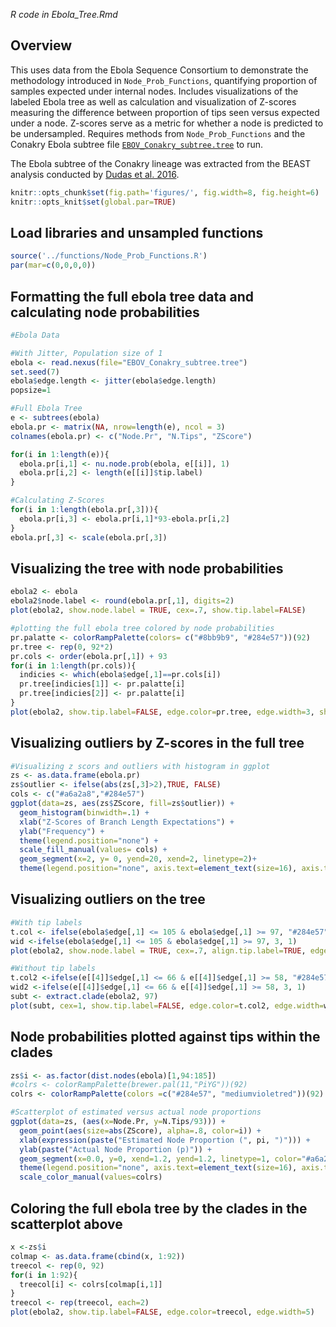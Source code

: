 *R code in Ebola_Tree.Rmd*

## Overview

This uses data from the Ebola Sequence Consortium to demonstrate the methodology introduced in `Node_Prob_Functions`, quantifying proportion of samples expected under internal nodes. Includes visualizations of the labeled Ebola tree as well as calculation and visualization of  Z-scores measuring the difference between proportion of tips seen versus expected under a node. Z-scores serve as a metric for whether a node is predicted to be undersampled. Requires methods from `Node_Prob_Functions` and the Conakry Ebola subtree file [`EBOV_Conakry_subtree.tree`](EBOV_Conakry_subtree.tree) to run.

The Ebola subtree of the Conakry lineage was extracted from the BEAST analysis conducted by [Dudas et al. 2016](https://github.com/ebov/space-time).

```r
knitr::opts_chunk$set(fig.path='figures/', fig.width=8, fig.height=6)
knitr::opts_knit$set(global.par=TRUE) 
```

## Load libraries and unsampled functions
```r
source('../functions/Node_Prob_Functions.R')
par(mar=c(0,0,0,0))
```

## Formatting the full ebola tree data and calculating node probabilities
```r
#Ebola Data

#With Jitter, Population size of 1
ebola <- read.nexus(file="EBOV_Conakry_subtree.tree")
set.seed(7)
ebola$edge.length <- jitter(ebola$edge.length)
popsize=1

#Full Ebola Tree
e <- subtrees(ebola)
ebola.pr <- matrix(NA, nrow=length(e), ncol = 3)
colnames(ebola.pr) <- c("Node.Pr", "N.Tips", "ZScore")

for(i in 1:length(e)){
  ebola.pr[i,1] <- nu.node.prob(ebola, e[[i]], 1)
  ebola.pr[i,2] <- length(e[[i]]$tip.label)
}

#Calculating Z-Scores
for(i in 1:length(ebola.pr[,3])){
  ebola.pr[i,3] <- ebola.pr[i,1]*93-ebola.pr[i,2]
}
ebola.pr[,3] <- scale(ebola.pr[,3])
```

## Visualizing the tree with node probabilities
```r
ebola2 <- ebola
ebola2$node.label <- round(ebola.pr[,1], digits=2)
plot(ebola2, show.node.label = TRUE, cex=.7, show.tip.label=FALSE)

#plotting the full ebola tree colored by node probabilities
pr.palatte <- colorRampPalette(colors= c("#8bb9b9", "#284e57"))(92)
pr.tree <- rep(0, 92*2)
pr.cols <- order(ebola.pr[,1]) + 93
for(i in 1:length(pr.cols)){
  indicies <- which(ebola$edge[,1]==pr.cols[i])
  pr.tree[indicies[1]] <- pr.palatte[i]
  pr.tree[indicies[2]] <- pr.palatte[i]
}
plot(ebola2, show.tip.label=FALSE, edge.color=pr.tree, edge.width=3, show.node.label=TRUE, cex=0.5)
```

## Visualizing outliers by Z-scores in the full tree
```r
#Visualizing z scors and outliers with histogram in ggplot
zs <- as.data.frame(ebola.pr)
zs$outlier <- ifelse(abs(zs[,3]>2),TRUE, FALSE)
cols <- c("#a6a2a8","#284e57")
ggplot(data=zs, aes(zs$ZScore, fill=zs$outlier)) + 
  geom_histogram(binwidth=.1) + 
  xlab("Z-Scores of Branch Length Expectations") +
  ylab("Frequency") +
  theme(legend.position="none") + 
  scale_fill_manual(values= cols) + 
  geom_segment(x=2, y= 0, yend=20, xend=2, linetype=2)+
  theme(legend.position="none", axis.text=element_text(size=16), axis.title = element_text(size=20))
```

## Visualizing outliers on the tree
```r
#With tip labels
t.col <- ifelse(ebola$edge[,1] <= 105 & ebola$edge[,1] >= 97, "#284e57", "#a6a2a8")
wid <-ifelse(ebola$edge[,1] <= 105 & ebola$edge[,1] >= 97, 3, 1)
plot(ebola2, show.node.label = TRUE, cex=.7, align.tip.label=TRUE, edge.color=t.col, edge.width=wid)

#Without tip labels
t.col2 <-ifelse(e[[4]]$edge[,1] <= 66 & e[[4]]$edge[,1] >= 58, "#284e57", "#a6a2a8")
wid2 <-ifelse(e[[4]]$edge[,1] <= 66 & e[[4]]$edge[,1] >= 58, 3, 1)
subt <- extract.clade(ebola2, 97)
plot(subt, cex=1, show.tip.label=FALSE, edge.color=t.col2, edge.width=wid2+3, show.node.label=TRUE)
```

## Node probabilities plotted against tips within the clades
```r
zs$i <- as.factor(dist.nodes(ebola)[1,94:185])
#colrs <- colorRampPalette(brewer.pal(11,"PiYG"))(92)
colrs <- colorRampPalette(colors =c("#284e57", "mediumvioletred"))(92)

#Scatterplot of estimated versus actual node proportions
ggplot(data=zs, (aes(x=Node.Pr, y=N.Tips/93))) + 
  geom_point(aes(size=abs(ZScore), alpha=.8, color=i)) + 
  xlab(expression(paste("Estimated Node Proportion (", pi, ")"))) +
  ylab(paste("Actual Node Proportion (p)")) +
  geom_segment(x=0.0, y=0, xend=1.2, yend=1.2, linetype=1, color="#a6a2a8") +
  theme(legend.position="none", axis.text=element_text(size=16), axis.title = element_text(size=20)) +
  scale_color_manual(values=colrs)
```

## Coloring the full ebola tree by the clades in the scatterplot above
```r
x <-zs$i
colmap <- as.data.frame(cbind(x, 1:92))
treecol <- rep(0, 92)
for(i in 1:92){
  treecol[i] <- colrs[colmap[i,1]]
}
treecol <- rep(treecol, each=2)
plot(ebola2, show.tip.label=FALSE, edge.color=treecol, edge.width=5)
```
